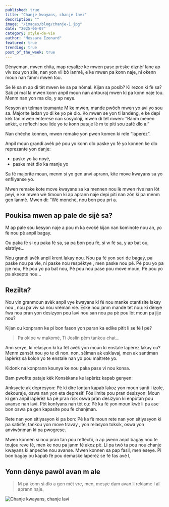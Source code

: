 ```yaml
---
published: true
title: "Chanje kwayans, chanje lavi"
description: ""
image: "/images/blog/chanje-1.jpg"
date: "2025-06-07"
category: style-de-vie
author: "Messara Ezenard"
featured: true
trending: true
post_of_the_week: true
---
```


Dènyeman, mwen chita, map reyalize ke
mwen pase prèske diznèf lane ap viv sou
yon zile, nan yon vil bò lanmè, e ke mwen pa
konn naje, ni okenn moun nan fanmi mwen
tou.

Se lè sa m ap di tèt mwen ke sa pa nòmal.
Kijan sa posib? Ki rezon ki fè sa?
Sak pi mal la mwen konn anpil moun nan
antouraj mwen ki pa konn naje tou. Menm
nan yon ma dlo, y ap neye.

Kesyon an telman toumante M ke mwen,
mande pwôch mwen yo avi yo sou sa.
Majorite ladan yo di ke yo pè dlo. Ko
mwen se yon ti landeng, e ke depi kèk tan
mwen enterese nan sosyoloji, mwen di tèt
mwen: “Banm menen ankèt, e reflechi sou
lide yo te konn pataje lè m te piti sou zafè dlo
a.”

Nan chèche konnen, mwen remake yon
pwen komen ki rele “laperèz”.

Anpil moun grandi avèk pè pou yo konn dlo
paske yo fè yo konnen ke dlo reprezante yon
danje:
- paske yo ka noyé,
- paske mét dlo ka manje yo

Sa fè majorite moun, menm si yo gen anvi
aprann, kite move kwayans sa yo enfliyanse
yo.

Mwen remake kote move kwayans sa ka
mennen nou lè mwen rive nan lòt peyi, e ke
mwen wè timoun ki ap aprann naje depi piti
nan zòn ki pa menm gen lanmè.
Mwen di: “Wè monchè, nou bon pou pri a.

## Poukisa mwen ap pale de sijè sa?
M ap pale sou kesyon naje a pou m ka evoké
kijan nan kominote nou an, yo fè nou pè anpil
bagay.

Ou paka fé si ou paka fé sa, sa pa bon pou
fè, si w fè sa, y ap bat ou, elatriye...

Nou grandi avèk anpil krent lakay nou.
Nou pa fè yon seri de bagay, pa paske nou
pa vle, ni paske nou respèktye , men paske
nou pè.
Pè pou yo pa jije nou,
Pè pou yo pa bat nou,
Pè pou nou pase pou move moun,
Pè pou yo pa aksepte nou...

## Rezilta?
Nou vin granmoun avèk anpil vye kwayans
ki fé nou manke otantisite lakay nou , nou pa
viv sa nou vrèman vle.
Eske nou janm mande tèt nou: ki dènye fwa
nou pran yon desizyon pou lavi nou san nou
pa pè pou lòt moun pa jije nou?

Kijan ou konprann ke pi bon fason yon paran
ka edike pitit li se fè l pè?
> Pa okipe w makomè, Ti Joslin pèm tankou
chat...

Ann serye, ki relasyon ki ka fèt avèk yon
moun ki enstale lapèrèz lakay ou?
Menm zansèt nou yo te di non. non, sèlman
ak esklavaj, men ak santiman lapèrèz sa
kolon yo te enstale nan yo pou maltrete yo.

Kidonk na konprann kounya ke nou paka
pase vi nou konsa.

Bam pwofite pataje kèk Konsèkans ke
lapèrèz kapab genyen:

Anksyete ak depresyon: Pè ki dire lontan
kapab lakoz yon moun santi l izole,
dekouraje, oswa nan yon eta depresif.
Fòs limite pou pran desizyon: Moun ki gen
anpil lapèrèz ka pè pran risk oswa pran
desizyon ki enpòtan pou avanse nan lavi.
Pèt konfyans nan tèt ou: Pè ka fè yon moun
kwè li pa ase bon oswa pa gen kapasite pou
fè chanjman.

Rete nan yon sitiyasyon ki pa bon: Pè ka fè moun rete nan yon sitiyasyon ki pa satisfè,
tankou yon move travay , yon relasyon
toksik, oswa yon anviwònman ki pa
pwogrese.

Mwen konnen si nou pran tan pou reflechi, n
ap jwenn anpil bagay nou te toujou reve fè,
men ke nou pa janm fè akoz pè.
Li pa twò ta pou nou chanje kwayans ki
anpeche nou avanse.
Mwen konnen sa pap fasil, men eseye. Pi
bon bagay ou kapab fè pou demaske lapèrèz
se fè fas avè l,

## Yonn dènye pawòl avan m ale
> M pa konn si dlo a gen mèt vre, men, mesye
 dam avan li reklame l al aprann naje.

![Chanje kwayans, chanje lavi](/images/blog/chanje-2.jpg)


